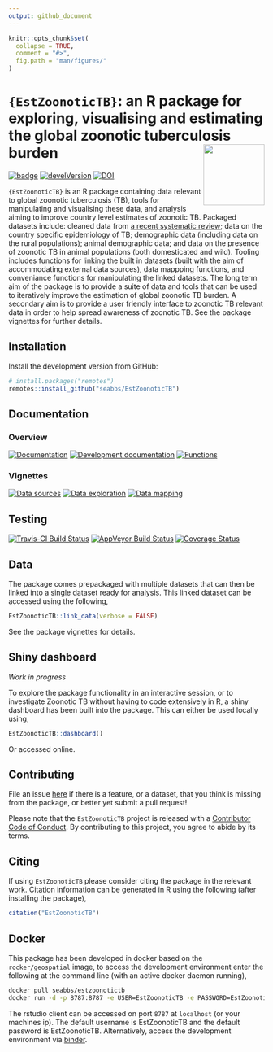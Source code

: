 ```yaml
---
output: github_document
---
```


```r
knitr::opts_chunk$set(
  collapse = TRUE,
  comment = "#>",
  fig.path = "man/figures/"
)
```

# `{EstZoonoticTB}`: an R package for exploring, visualising and estimating the global zoonotic tuberculosis burden  <img src="man/figures/logo.png" align="right" alt="" width="120" />

[![badge](https://img.shields.io/badge/Launch-EstZoonoticTB-green.svg)](https://mybinder.org/v2/gh/seabbs/EstZoonoticTB/master?urlpath=rstudio) 
[![develVersion](https://img.shields.io/badge/devel%20version-0.2.0-lightgrey.svg?style=flat)](https://github.com/seabbs/EstZoonoticTB)
[![DOI](https://zenodo.org/badge/112591837.svg)](https://zenodo.org/badge/latestdoi/112591837)


`{EstZoonoticTB}` is an R package containing data relevant to global zoonotic tuberculosis (TB), tools for manipulating and visualising these data, and analysis aiming to improve country level estimates of zoonotic TB. Packaged datasets include: cleaned data from [a recent systematic review](https://www.ncbi.nlm.nih.gov/pmc/articles/PMC4816377/); data on the country specific epidemiology of TB; demographic data (including data on the rural populations); animal demographic data; and data on the presence of zoonotic TB in animal populations (both domesticated and wild). Tooling includes functions for linking the built in datasets (built with the aim of accommodating external data sources), data mappping functions, and conveniance functions for manipulating the linked datasets. The long term aim of the package is to provide a suite of data and tools that can be used to iteratively improve the estimation of global zoonotic TB burden. A secondary aim is to provide a user friendly interface to zoonotic TB relevant data in order to help spread awareness of zoonotic TB. See the package vignettes for further details. 

## Installation

Install the development version from GitHub:

```r
# install.packages("remotes")
remotes::install_github("seabbs/EstZoonoticTB")
```

## Documentation

### Overview

[![Documentation](https://img.shields.io/badge/Documentation-release-lightgrey.svg?style=flat)](https://www.samabbott.co.uk/EstZoonoticTB/)
[![Development documentation](https://img.shields.io/badge/Documentation-development-lightblue.svg?style=flat)](https://www.samabbott.co.uk/EstZoonoticTB/dev)
[![Functions](https://img.shields.io/badge/Documentation-functions-orange.svg?style=flat)](https://www.samabbott.co.uk/EstZoonoticTB/reference/index.html)

### Vignettes

[![Data sources](https://img.shields.io/badge/Documentation-data sources-lightgrey.svg?style=flat)](https://www.samabbott.co.uk/EstZoonoticTB/articles/data-sources.html)
[![Data exploration](https://img.shields.io/badge/Documentation-data exploration-blue.svg?style=flat)](https://www.samabbott.co.uk/EstZoonoticTB/articles/data-exploration.html)
[![Data mapping](https://img.shields.io/badge/Documentation-data mapping-green.svg?style=flat)](https://www.samabbott.co.uk/EstZoonoticTB/articles/data-mapping.html)



## Testing

[![Travis-CI Build Status](https://travis-ci.org/seabbs/EstZoonoticTB.svg?branch=master)](https://travis-ci.org/seabbs/EstZoonoticTB)
[![AppVeyor Build Status](https://ci.appveyor.com/api/projects/status/github/seabbs/EstZoonoticTB?branch=master&svg=true)](https://ci.appveyor.com/project/seabbs/EstZoonoticTB)
[![Coverage Status](https://img.shields.io/codecov/c/github/seabbs/EstZoonoticTB/master.svg)](https://codecov.io/github/seabbs/EstZoonoticTB?branch=master)


## Data

The package comes prepackaged with multiple datasets that can then be linked into a single dataset ready for analysis. This linked dataset can be accessed using the following,

```r
EstZoonoticTB::link_data(verbose = FALSE)
```

See the package vignettes for details.

## Shiny dashboard

*Work in progress*

To explore the package functionality in an interactive session, or to investigate Zoonotic TB without having to code extensively in R, a shiny dashboard has been built into the package. This can either be used locally using, 

```r
EstZoonoticTB::dashboard()
```

Or accessed online.

## Contributing

File an issue [here](https://github.com/seabbs/EstZoonoticTB/issues) if there is a feature, or a dataset, that you think is missing from the package, or better yet submit a pull request!

Please note that the `EstZoonoticTB` project is released with a [Contributor Code of Conduct](https://github.com/seabbs/EstZoonoticTB/blob/master/.github/CODE_OF_CONDUCT.md). By contributing to this project, you agree to abide by its terms.

## Citing 

If using `EstZoonoticTB` please consider citing the package in the relevant work. Citation information can be generated in R using the following (after installing the package),

```r
citation("EstZoonoticTB")
```

## Docker

This package has been developed in docker based on the `rocker/geospatial` image, to access the  development environment enter the following at the command line (with an active docker daemon running),

```bash
docker pull seabbs/estzoonotictb
docker run -d -p 8787:8787 -e USER=EstZoonoticTB -e PASSWORD=EstZoonoticTB --name EstZoonoticTB seabbs/estzoonotictb
```

The rstudio client can be accessed on port `8787` at `localhost` (or your machines ip). The default username is EstZoonoticTB and the default password is EstZoonoticTB. Alternatively, access the development environment via [binder](https://mybinder.org/v2/gh/seabbs/EstZoonoticTB/master?urlpath=rstudio).

